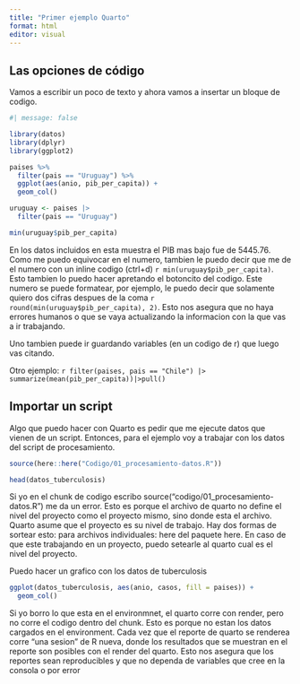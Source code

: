 ```yaml
---
title: "Primer ejemplo Quarto"
format: html
editor: visual
---
```


## Las opciones de código

Vamos a escribir un poco de texto y ahora vamos a insertar un bloque de codigo.

```r
#| message: false

library(datos)
library(dplyr)
library(ggplot2)

paises %>% 
  filter(pais == "Uruguay") %>% 
  ggplot(aes(anio, pib_per_capita)) + 
  geom_col()

uruguay <- paises |>
  filter(pais == "Uruguay")

min(uruguay$pib_per_capita)


```

En los datos incluidos en esta muestra el PIB mas bajo fue de 5445.76. Como me puedo equivocar en el numero, tambien le puedo decir que me de el numero con un inline codigo (ctrl+d) `r min(uruguay$pib_per_capita)`. Esto tambien lo puedo hacer apretando el botoncito del codigo. Este numero se puede formatear, por ejemplo, le puedo decir que solamente quiero dos cifras despues de la coma `r round(min(uruguay$pib_per_capita), 2)`. Esto nos asegura que no haya errores humanos o que se vaya actualizando la informacion con la que vas a ir trabajando.

Uno tambien puede ir guardando variables (en un codigo de r) que luego vas citando.

Otro ejemplo: `r filter(paises, pais == "Chile") |> summarize(mean(pib_per_capita))|>pull()`

## Importar un script

Algo que puedo hacer con Quarto es pedir que me ejecute datos que vienen de un script. Entonces, para el ejemplo voy a trabajar con los datos del script de procesamiento.

```r
source(here::here("Codigo/01_procesamiento-datos.R"))

head(datos_tuberculosis)
```

Si yo en el chunk de codigo escribo source("codigo/01_procesamiento-datos.R") me da un error. Esto es porque el archivo de quarto no define el nivel del proyecto como el proyecto mismo, sino donde esta el archivo. Quarto asume que el proyecto es su nivel de trabajo. Hay dos formas de sortear esto: para archivos individuales: here del paquete here. En caso de que este trabajando en un proyecto, puedo setearle al quarto cual es el nivel del proyecto.

Puedo hacer un grafico con los datos de tuberculosis

```r
ggplot(datos_tuberculosis, aes(anio, casos, fill = paises)) + 
  geom_col()

```

Si yo borro lo que esta en el environmnet, el quarto corre con render, pero no corre el codigo dentro del chunk. Esto es porque no estan los datos cargados en el environment. Cada vez que el reporte de quarto se renderea corre "una sesion" de R nueva, donde los resultados que se muestran en el reporte son posibles con el render del quarto. Esto nos asegura que los reportes sean reproducibles y que no dependa de variables que cree en la consola o por error

